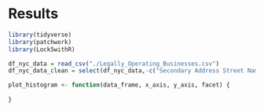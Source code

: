 # Results

```r
library(tidyverse)
library(patchwork)
library(Lock5withR)
```



```r
df_nyc_data = read_csv("./Legally_Operating_Businesses.csv")
df_nyc_data_clean = select(df_nyc_data,-c("Secondary Address Street Name","Detail","Business Name 2"))

plot_histogram <- function(data_frame, x_axis, y_axis, facet) {
  
}
```
